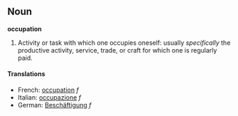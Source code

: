 ==Noun==

'''occupation'''

#Activity or task with which one occupies oneself: usually ''specifically'' the productive activity, service, trade, or craft for which one is regularly paid.

====Translations====
*French: [[occupation]] ''f''
*Italian: [[occupazione]] ''f''
*German: [[Beschäftigung]] ''f''